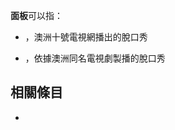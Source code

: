 '''面板'''可以指：
* {{tsl|en|The Panel (Australian TV series)|面板 (澳洲電視劇)}}，澳洲十號電視網播出的脫口秀
* {{tsl|en|The Panel (Irish TV series)|面板 (愛爾蘭電視劇)}}，依據澳洲同名電視劇製播的脫口秀

== 相關條目 ==
*{{lookfrom|面板}}

{{disambiguation|Cat=二字消歧义}}